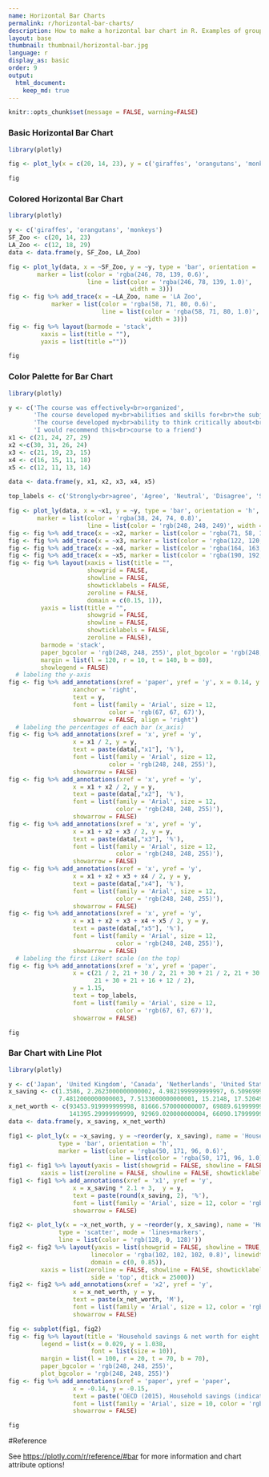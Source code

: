 ```yaml
---
name: Horizontal Bar Charts
permalink: r/horizontal-bar-charts/
description: How to make a horizontal bar chart in R. Examples of grouped, stacked, overlaid, and colored horizontal bar charts.
layout: base
thumbnail: thumbnail/horizontal-bar.jpg
language: r
display_as: basic
order: 9
output:
  html_document:
    keep_md: true
---
```


```r
knitr::opts_chunk$set(message = FALSE, warning=FALSE)
```
### Basic Horizontal Bar Chart

```r
library(plotly)

fig <- plot_ly(x = c(20, 14, 23), y = c('giraffes', 'orangutans', 'monkeys'), type = 'bar', orientation = 'h')

fig
```

### Colored Horizontal Bar Chart

```r
library(plotly)

y <- c('giraffes', 'orangutans', 'monkeys')
SF_Zoo <- c(20, 14, 23)
LA_Zoo <- c(12, 18, 29)
data <- data.frame(y, SF_Zoo, LA_Zoo)

fig <- plot_ly(data, x = ~SF_Zoo, y = ~y, type = 'bar', orientation = 'h', name = 'SF Zoo',
        marker = list(color = 'rgba(246, 78, 139, 0.6)',
                      line = list(color = 'rgba(246, 78, 139, 1.0)',
                                  width = 3)))
fig <- fig %>% add_trace(x = ~LA_Zoo, name = 'LA Zoo',
            marker = list(color = 'rgba(58, 71, 80, 0.6)',
                          line = list(color = 'rgba(58, 71, 80, 1.0)',
                                      width = 3)))
fig <- fig %>% layout(barmode = 'stack',
         xaxis = list(title = ""),
         yaxis = list(title =""))

fig
```

### Color Palette for Bar Chart

```r
library(plotly)

y <- c('The course was effectively<br>organized',
       'The course developed my<br>abilities and skills for<br>the subject',
       'The course developed my<br>ability to think critically about<br>the subject',
       'I would recommend this<br>course to a friend')
x1 <- c(21, 24, 27, 29)
x2 <-c(30, 31, 26, 24)
x3 <- c(21, 19, 23, 15)
x4 <- c(16, 15, 11, 18)
x5 <- c(12, 11, 13, 14)

data <- data.frame(y, x1, x2, x3, x4, x5)

top_labels <- c('Strongly<br>agree', 'Agree', 'Neutral', 'Disagree', 'Strongly<br>disagree')

fig <- plot_ly(data, x = ~x1, y = ~y, type = 'bar', orientation = 'h',
        marker = list(color = 'rgba(38, 24, 74, 0.8)',
                      line = list(color = 'rgb(248, 248, 249)', width = 1))) 
fig <- fig %>% add_trace(x = ~x2, marker = list(color = 'rgba(71, 58, 131, 0.8)')) 
fig <- fig %>% add_trace(x = ~x3, marker = list(color = 'rgba(122, 120, 168, 0.8)')) 
fig <- fig %>% add_trace(x = ~x4, marker = list(color = 'rgba(164, 163, 204, 0.85)')) 
fig <- fig %>% add_trace(x = ~x5, marker = list(color = 'rgba(190, 192, 213, 1)')) 
fig <- fig %>% layout(xaxis = list(title = "",
                      showgrid = FALSE,
                      showline = FALSE,
                      showticklabels = FALSE,
                      zeroline = FALSE,
                      domain = c(0.15, 1)),
         yaxis = list(title = "",
                      showgrid = FALSE,
                      showline = FALSE,
                      showticklabels = FALSE,
                      zeroline = FALSE),
         barmode = 'stack',
         paper_bgcolor = 'rgb(248, 248, 255)', plot_bgcolor = 'rgb(248, 248, 255)',
         margin = list(l = 120, r = 10, t = 140, b = 80),
         showlegend = FALSE) 
  # labeling the y-axis
fig <- fig %>% add_annotations(xref = 'paper', yref = 'y', x = 0.14, y = y,
                  xanchor = 'right',
                  text = y,
                  font = list(family = 'Arial', size = 12,
                            color = 'rgb(67, 67, 67)'),
                  showarrow = FALSE, align = 'right') 
  # labeling the percentages of each bar (x_axis)
fig <- fig %>% add_annotations(xref = 'x', yref = 'y',
                  x = x1 / 2, y = y,
                  text = paste(data[,"x1"], '%'),
                  font = list(family = 'Arial', size = 12,
                            color = 'rgb(248, 248, 255)'),
                  showarrow = FALSE) 
fig <- fig %>% add_annotations(xref = 'x', yref = 'y',
                  x = x1 + x2 / 2, y = y,
                  text = paste(data[,"x2"], '%'),
                  font = list(family = 'Arial', size = 12,
                              color = 'rgb(248, 248, 255)'),
                  showarrow = FALSE) 
fig <- fig %>% add_annotations(xref = 'x', yref = 'y',
                  x = x1 + x2 + x3 / 2, y = y,
                  text = paste(data[,"x3"], '%'),
                  font = list(family = 'Arial', size = 12,
                              color = 'rgb(248, 248, 255)'),
                  showarrow = FALSE) 
fig <- fig %>% add_annotations(xref = 'x', yref = 'y',
                  x = x1 + x2 + x3 + x4 / 2, y = y,
                  text = paste(data[,"x4"], '%'),
                  font = list(family = 'Arial', size = 12,
                              color = 'rgb(248, 248, 255)'),
                  showarrow = FALSE) 
fig <- fig %>% add_annotations(xref = 'x', yref = 'y',
                  x = x1 + x2 + x3 + x4 + x5 / 2, y = y,
                  text = paste(data[,"x5"], '%'),
                  font = list(family = 'Arial', size = 12,
                              color = 'rgb(248, 248, 255)'),
                  showarrow = FALSE) 
  # labeling the first Likert scale (on the top)
fig <- fig %>% add_annotations(xref = 'x', yref = 'paper',
                  x = c(21 / 2, 21 + 30 / 2, 21 + 30 + 21 / 2, 21 + 30 + 21 + 16 / 2,
                        21 + 30 + 21 + 16 + 12 / 2),
                  y = 1.15,
                  text = top_labels,
                  font = list(family = 'Arial', size = 12,
                              color = 'rgb(67, 67, 67)'),
                  showarrow = FALSE)

fig
```

### Bar Chart with Line Plot

```r
library(plotly)

y <- c('Japan', 'United Kingdom', 'Canada', 'Netherlands', 'United States', 'Belgium', 'Sweden', 'Switzerland')
x_saving <- c(1.3586, 2.2623000000000002, 4.9821999999999997, 6.5096999999999996,
              7.4812000000000003, 7.5133000000000001, 15.2148, 17.520499999999998)
x_net_worth <- c(93453.919999999998, 81666.570000000007, 69889.619999999995, 78381.529999999999,
                 141395.29999999999, 92969.020000000004, 66090.179999999993, 122379.3)
data <- data.frame(y, x_saving, x_net_worth)

fig1 <- plot_ly(x = ~x_saving, y = ~reorder(y, x_saving), name = 'Household savings, percentage of household disposable income',
              type = 'bar', orientation = 'h',
              marker = list(color = 'rgba(50, 171, 96, 0.6)',
                            line = list(color = 'rgba(50, 171, 96, 1.0)', width = 1))) 
fig1 <- fig1 %>% layout(yaxis = list(showgrid = FALSE, showline = FALSE, showticklabels = TRUE, domain= c(0, 0.85)),
         xaxis = list(zeroline = FALSE, showline = FALSE, showticklabels = TRUE, showgrid = TRUE)) 
fig1 <- fig1 %>% add_annotations(xref = 'x1', yref = 'y',
                  x = x_saving * 2.1 + 3,  y = y,
                  text = paste(round(x_saving, 2), '%'),
                  font = list(family = 'Arial', size = 12, color = 'rgb(50, 171, 96)'),
                  showarrow = FALSE)

fig2 <- plot_ly(x = ~x_net_worth, y = ~reorder(y, x_saving), name = 'Household net worth, Million USD/capita',
              type = 'scatter', mode = 'lines+markers',
              line = list(color = 'rgb(128, 0, 128)')) 
fig2 <- fig2 %>% layout(yaxis = list(showgrid = FALSE, showline = TRUE, showticklabels = FALSE,
                       linecolor = 'rgba(102, 102, 102, 0.8)', linewidth = 2,
                       domain = c(0, 0.85)),
         xaxis = list(zeroline = FALSE, showline = FALSE, showticklabels = TRUE, showgrid = TRUE,
                       side = 'top', dtick = 25000)) 
fig2 <- fig2 %>% add_annotations(xref = 'x2', yref = 'y',
                  x = x_net_worth, y = y,
                  text = paste(x_net_worth, 'M'),
                  font = list(family = 'Arial', size = 12, color = 'rgb(128, 0, 128)'),
                  showarrow = FALSE)

fig <- subplot(fig1, fig2) 
fig <- fig %>% layout(title = 'Household savings & net worth for eight OECD countries',
         legend = list(x = 0.029, y = 1.038,
                       font = list(size = 10)),
         margin = list(l = 100, r = 20, t = 70, b = 70),
         paper_bgcolor = 'rgb(248, 248, 255)',
         plot_bgcolor = 'rgb(248, 248, 255)')
fig <- fig %>% add_annotations(xref = 'paper', yref = 'paper',
                  x = -0.14, y = -0.15,
                  text = paste('OECD (2015), Household savings (indicator), Household net worth (indicator). doi: 10.1787/cfc6f499-en (Accessed on 05 June 2015)'),
                  font = list(family = 'Arial', size = 10, color = 'rgb(150,150,150)'),
                  showarrow = FALSE)

fig
```

#Reference

See [https://plotly.com/r/reference/#bar](https://plotly.com/r/reference/#bar) for more information and chart attribute options!

